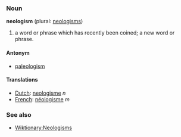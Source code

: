 ===Noun===
'''neologism''' (plural: [[neologisms]])

#a word or phrase which has recently been coined; a new word or phrase. 

====Antonym====

*[[paleologism]]

==== Translations ====
*[[Dutch]]: [[neologisme]] ''n''
*[[French]]: [[néologisme]] ''m''

===See also===
*[[Wiktionary:Neologisms]]